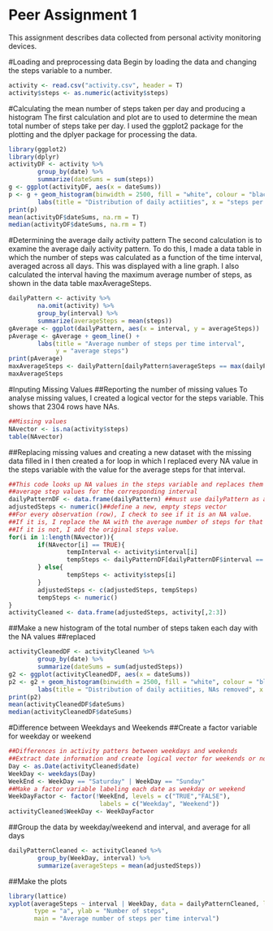 Peer Assignment 1
====================

This assignment describes data collected from personal activity monitoring devices.

#Loading and preprocessing data
Begin by loading the data and changing the steps variable to a number.
```r
activity <- read.csv("activity.csv", header = T)
activity$steps <- as.numeric(activity$steps)
```

#Calculating the mean number of steps taken per day and producing a histogram
The first calculation and plot are to used to determine the mean total 
number of steps take per day. I used the ggplot2 package for the plotting 
and the dplyer package for processing the data.
```r
library(ggplot2)
library(dplyr)
activityDF <- activity %>%
        group_by(date) %>%
        summarize(dateSums = sum(steps))
g <- ggplot(activityDF, aes(x = dateSums))
p <- g + geom_histogram(binwidth = 2500, fill = "white", colour = "black") +
        labs(title = "Distribution of daily actiities", x = "steps per day")
print(p)
mean(activityDF$dateSums, na.rm = T)
median(activityDF$dateSums, na.rm = T)
```

#Determining the average daily activity pattern
The second calculation is to examine the average daily activity pattern. 
To do this, I made a data table in which the number of steps was calculated
as a function of the time interval, averaged across all days. This was displayed
with a line graph. I also calculated the interval having the maximum average number 
of steps, as shown in the data table maxAverageSteps.
```r
dailyPattern <- activity %>%
        na.omit(activity) %>%
        group_by(interval) %>%
        summarize(averageSteps = mean(steps))
gAverage <- ggplot(dailyPattern, aes(x = interval, y = averageSteps))
pAverage <- gAverage + geom_line() + 
        labs(title = "Average number of steps per time interval", 
             y = "average steps")
print(pAverage)
maxAverageSteps <- dailyPattern[dailyPattern$averageSteps == max(dailyPattern$averageSteps),]
maxAverageSteps
```

#Inputing Missing Values
##Reporting the number of missing values
To analyse missing values, I created a logical vector for the steps variable. This shows
that 2304 rows have NAs.
```r
##Missing values
NAvector <- is.na(activity$steps)
table(NAvector)
```

##Replacing missing values and creating a new dataset with the missing data filled in
I then created a for loop in which I replaced every NA value in the steps variable with
the value for the average steps for that interval.
```r
##This code looks up NA values in the steps variable and replaces them with 
##average step values for the corresponding interval
dailyPatternDF <- data.frame(dailyPattern) ##must use dailyPattern as a dataframe
adjustedSteps <- numeric()##define a new, empty steps vector
##For every observation (row), I check to see if it is an NA value. 
##If it is, I replace the NA with the average number of steps for that interval.
##If it is not, I add the original steps value.
for(i in 1:length(NAvector)){
        if(NAvector[i] == TRUE){
                tempInterval <- activity$interval[i]
                tempSteps <- dailyPatternDF[dailyPatternDF$interval == tempInterval, 2]
        } else{
                tempSteps <- activity$steps[i]
        }
        adjustedSteps <- c(adjustedSteps, tempSteps)
        tempSteps <- numeric()
}
activityCleaned <- data.frame(adjustedSteps, activity[,2:3])
```

##Make a new histogram of the total number of steps taken each day with the NA values 
##replaced
```r
activityCleanedDF <- activityCleaned %>%
        group_by(date) %>%
        summarize(dateSums = sum(adjustedSteps))
g2 <- ggplot(activityCleanedDF, aes(x = dateSums))
p2 <- g2 + geom_histogram(binwidth = 2500, fill = "white", colour = "black") +
        labs(title = "Distribution of daily actiities, NAs removed", x = "steps per day")
print(p2)
mean(activityCleanedDF$dateSums)
median(activityCleanedDF$dateSums)
```

#Difference between Weekdays and Weekends
##Create a factor variable for weekday or weekend
```r
##Differences in activity patters between weekdays and weekends
##Extract date information and create logical vector for weekends or not
Day <- as.Date(activityCleaned$date)
WeekDay <- weekdays(Day)
WeekEnd <- WeekDay == "Saturday" | WeekDay == "Sunday"
##Make a factor variable labeling each date as weekday or weekend
WeekDayFactor <- factor(!WeekEnd, levels = c("TRUE","FALSE"), 
                         labels = c("Weekday", "Weekend"))
activityCleaned$WeekDay <- WeekDayFactor
```

##Group the data by weekday/weekend and interval, and average for all days
```r
dailyPatternCleaned <- activityCleaned %>%
        group_by(WeekDay, interval) %>%
        summarize(averageSteps = mean(adjustedSteps))
```

##Make the plots
```r
library(lattice)
xyplot(averageSteps ~ interval | WeekDay, data = dailyPatternCleaned, layout = c(1,2), 
       type = "a", ylab = "Number of steps", 
       main = "Average number of steps per time interval")
```
